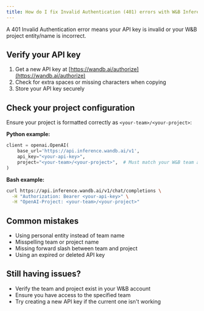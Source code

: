 ```yaml
---
title: How do I fix Invalid Authentication (401) errors with W&B Inference?
---
```


A 401 Invalid Authentication error means your API key is invalid or your W&B project entity/name is incorrect.

## Verify your API key

1. Get a new API key at [https://wandb.ai/authorize](https://wandb.ai/authorize)
2. Check for extra spaces or missing characters when copying
3. Store your API key securely

## Check your project configuration

Ensure your project is formatted correctly as `<your-team>/<your-project>`:

**Python example:**
```python
client = openai.OpenAI(
    base_url='https://api.inference.wandb.ai/v1',
    api_key="<your-api-key>",
    project="<your-team>/<your-project>",  # Must match your W&B team and project
)
```

**Bash example:**
```bash
curl https://api.inference.wandb.ai/v1/chat/completions \
  -H "Authorization: Bearer <your-api-key>" \
  -H "OpenAI-Project: <your-team>/<your-project>"
```

## Common mistakes

- Using personal entity instead of team name
- Misspelling team or project name
- Missing forward slash between team and project
- Using an expired or deleted API key

## Still having issues?

- Verify the team and project exist in your W&B account
- Ensure you have access to the specified team
- Try creating a new API key if the current one isn't working
